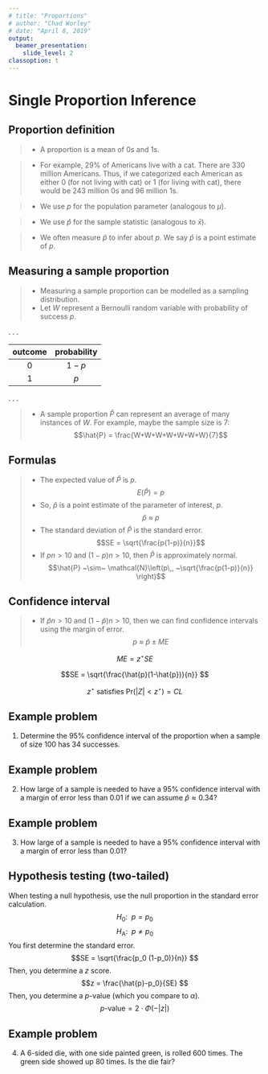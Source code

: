 ```yaml
---
# title: "Proportions"
# author: "Chad Worley"
# date: "April 8, 2019"
output:
  beamer_presentation:
    slide_level: 2
classoption: t
---
```


# Single Proportion Inference

## Proportion definition

>- A proportion is a mean of 0s and 1s.

>- For example, 29% of Americans live with a cat. There are 330 million Americans. Thus, if we categorized each American as either 0 (for not living with cat) or 1 (for living with cat), there would be 243 million 0s and 96 million 1s.

>- We use $p$ for the population parameter (analogous to $\mu$).

>- We use $\hat{p}$ for the sample statistic (analogous to $\bar{x}$).

>- We often measure $\hat{p}$ to infer about $p$. We say $\hat{p}$ is a point estimate of $p$.

## Measuring a sample proportion

>- Measuring a sample proportion can be modelled as a sampling distribution.
>- Let $W$ represent a Bernoulli random variable with probability of success $p$.

. . .

| outcome | probability  |
|:-----:|:---------:|
|   0   |   $1-p$   |
|   1   |   $p$     |

. . .

>- A sample proportion $\hat{P}$ can represent an average of many instances of $W$. For example, maybe the sample size is 7:
$$\hat{P} = \frac{W+W+W+W+W+W+W}{7}$$

## Formulas

>- The expected value of $\hat{P}$ is $p$.
$$E(\hat{P}) = p$$
>- So, $\hat{p}$ is a point estimate of the parameter of interest, $p$.
$$\hat{p} ~\approx~ p$$
>- The standard deviation of $\hat{P}$ is the standard error.
$$SE = \sqrt{\frac{p(1-p)}{n}}$$
>- If $pn>10$ and $(1-p)n>10$, then $\hat{P}$ is approximately normal.
$$\hat{P} ~\sim~ \mathcal{N}\left(p\,, ~\sqrt{\frac{p(1-p)}{n}}  \right)$$

## Confidence interval

>- If $\hat{p}n>10$ and $(1-\hat{p})n>10$, then we can find confidence intervals using the margin of error.
$$p ~ \approx ~ \hat{p}\pm ME$$

$$ME = z^{\star} SE $$

$$SE = \sqrt{\frac{\hat{p}(1-\hat{p})}{n}} $$

$$z^\star \text{ satisfies } \text{Pr}(|Z|<z^\star)=CL $$

## Example problem
1. Determine the 95% confidence interval of the proportion when a sample of size 100 has 34 successes.


## Example problem
2. How large of a sample is needed to have a 95% confidence interval with a margin of error less than 0.01 if we can assume $\hat{p} \approx 0.34$?

## Example problem
3. How large of a sample is needed to have a 95% confidence interval with a margin of error less than 0.01?


## Hypothesis testing (two-tailed)
When testing a null hypothesis, use the null proportion in the standard error calculation.
$$H_0:~~p=p_0 $$
$$H_\text{A}:~~p\ne p_0 $$
You first determine the standard error.
$$SE = \sqrt{\frac{p_0 (1-p_0)}{n}} $$
Then, you determine a $z$ score.
$$z = \frac{\hat{p}-p_0}{SE} $$
Then, you determine a $p$-value (which you compare to $\alpha$).
$$p\text{-value} = 2\cdot\Phi(-|z|) $$

## Example problem
4. A 6-sided die, with one side painted green, is rolled 600 times. The green side showed up 80 times. Is the die fair? 



